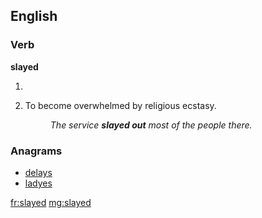 ==English==

===Verb===
'''slayed'''

# {{chiefly|_|US|uncommon}} {{past of|[[slay]]}}
# {{context|religious}} To become overwhelmed by religious ecstasy.
#: ''The service '''slayed out''' most of the people there.''

===Anagrams===
* [[delays#English|delays]]
* [[ladyes#English|ladyes]]

[[fr:slayed]]
[[mg:slayed]]